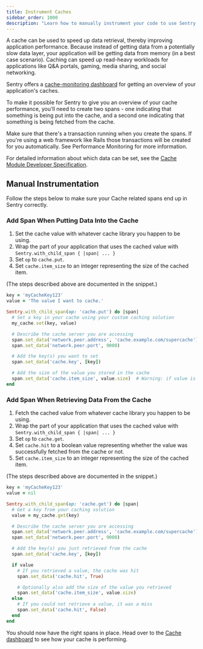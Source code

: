 ```yaml
---
title: Instrument Caches
sidebar_order: 1000
description: "Learn how to manually instrument your code to use Sentry's Caches module. "
---
```

A cache can be used to speed up data retrieval, thereby improving application performance. Because instead of getting data from a potentially slow data layer, your application will be getting data from memory (in a best case scenario). Caching can speed up read-heavy workloads for applications like Q&A portals, gaming, media sharing, and social networking.

Sentry offers a [cache-monitoring dashboard](https://sentry.io/orgredirect/organizations/:orgslug/insights/backend/caches/) for getting an overview of your application's caches.

To make it possible for Sentry to give you an overview of your cache performance, you'll need to create two spans - one indicating that something is being put into the cache, and a second one indicating that something is being fetched from the cache.

Make sure that there's a transaction running when you create the spans. If you're using a web framework like Rails those transactions will be created for you automatically. See <PlatformLink to='/tracing/'>Performance Monitoring</PlatformLink> for more information.

For detailed information about which data can be set, see the [Cache Module Developer Specification](https://develop.sentry.dev/sdk/performance/modules/caches/).

## Manual Instrumentation

Follow the steps below to make sure your Cache related spans end up in Sentry correctly.

### Add Span When Putting Data Into the Cache

1. Set the cache value with whatever cache library you happen to be using.
2. Wrap the part of your application that uses the cached value with  `Sentry.with_child_span { |span| ... }`
3. Set `op` to `cache.put`.
4. Set `cache.item_size` to an integer representing the size of the cached item.

(The steps described above are documented in the snippet.)

```ruby
key = 'myCacheKey123'
value = 'The value I want to cache.'

Sentry.with_child_span(op: 'cache.put') do |span|
  # Set a key in your cache using your custom caching solution
  my_cache.set(key, value)

  # Describe the cache server you are accessing
  span.set_data('network.peer.address', 'cache.example.com/supercache')
  span.set_data('network.peer.port', 9000)

  # Add the key(s) you want to set
  span.set_data('cache.key', [key])

  # Add the size of the value you stored in the cache
  span.set_data('cache.item_size', value.size)  # Warning: if value is very big this could use lots of memory
end
```


### Add Span When Retrieving Data From the Cache

1. Fetch the cached value from whatever cache library you happen to be using.
2. Wrap the part of your application that uses the cached value with  `Sentry.with_child_span { |span| ... }`
3. Set `op` to `cache.get`.
4. Set `cache.hit` to a boolean value representing whether the value was successfully fetched from the cache or not.
5. Set `cache.item_size` to an integer representing the size of the cached item.

(The steps described above are documented in the snippet.)

```ruby
key = 'myCacheKey123'
value = nil

Sentry.with_child_span(op: 'cache.get') do |span|
  # Get a key from your caching solution
  value = my_cache.get(key)

  # Describe the cache server you are accessing
  span.set_data('network.peer.address', 'cache.example.com/supercache')
  span.set_data('network.peer.port', 9000)

  # Add the key(s) you just retrieved from the cache
  span.set_data('cache.key', [key])

  if value
    # If you retrieved a value, the cache was hit
    span.set_data('cache.hit', True)

    # Optionally also add the size of the value you retrieved
    span.set_data('cache.item_size', value.size)
  else
    # If you could not retrieve a value, it was a miss
    span.set_data('cache.hit', False)
  end
end
```

You should now have the right spans in place. Head over to the [Cache dashboard](https://sentry.io/orgredirect/organizations/:orgslug/insights/backend/caches/) to see how your cache is performing.
